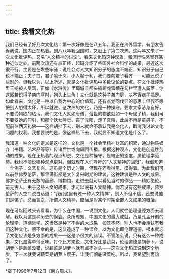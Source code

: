 ```yaml
---
---
---
```

title: 我看文化热
---

我们已经有了好几次文化热：第一次好像是在八五年，我正在海外留学，有朋友告诉我说，国内正在热着。到八八年我回国时，又赶上了第二次热。这两年又来了一次文化批评热，又名“人文精神的讨论”。看来文化热这种现象，和流行性感冒有某种近似之处。前两次热还有点正经，起码介绍了些国外社会科学的成果，最近这次很不行，主要是在发些牢骚：说社会对人文知识分子的态度不端正，知识分子自己也不端正；夫子曰，君子喻于义，小人喻于利，我们要向君子看齐——可能还说了些别的。但我以为，以上所述，就是文化批评热中多数议论的要点。在文化批评热里王朔被人臭骂，正如《水浒传》里郓城县都头插翅虎雷横在勾栏里遭人奚落：你这厮若识得子弟门庭时，狗头上生角！文化就是这种子弟门庭，决不容痞子插足。如此看来，文化是一种以自我为中心的价值观，还有点党同伐异的意思；但我不愿把别人想得太坏，所以就说，这次热的文化，乃是一种操守，要求大家洁身自好，不要受物欲的玷污。我们文化人就如唐僧，俗世的物欲就如一个母蝎子精，我们可不要受她的勾引，和那个妖女睡觉，丧了元阳，走了真精，此后不再是童男子，不配前往西天礼佛——这样胡扯下去，别人就会不承认我是文化人，取消我讨论文化问题的权利。我想要说的是，像这样热下去，我就要不知道文化是什么了。

我知道一种文化的定义是这样的：文化是一个社会里精神财富的积累，通过物质媒介（书籍、艺术品等等）传诸后世或向周围传播。根据这种观点，文化是创造性劳动的成果。现在正热着的观点却说，文化是种操守，是端正的态度，属伦理学范畴。我也不便说哪种观点更对。但就现在人们呼吁的“人文精神的回归”，我倒知道一个例子：文艺复兴。这虽是个历史时期，但现在还看得见、摸得着。为此我们可以前往佛罗伦萨，那里满街都是文艺复兴时期的建筑，这种建筑是种人文的成果。佛罗伦萨还有无数的画廊、博物馆，走进去就可以看见当时的作品——精妙绝伦，前无古人。由于这些人文的成果，才可以说有人文精神。倘若没有这些成果，佛罗伦萨的人空口说白话道：“我们这里有过一种人文精神”，别人不但不信，还要说他们是骗子。总而言之，所谓人文精神，应当是对某个时期全部人文成果的概括。

现在可以回过头去看看，为什么在中国，一说到文化，人们就往伦理道德方面去理解。我以为这是种历史的误会。众所周知，中国文化的最大成就，乃是孔孟开创的伦理学、道德哲学。这当然是种了不得的大成果，如其不然，别人也不会承认有我们这种文化。很不幸的是，这又造成了一种误会，以为文化即伦理道德，根本就忘了文化应该是多方面的成果——这是个很大的错误。不管怎么说，只有这么一种成果，文化显得单薄乏味。打个比方来说，文化好比是蔬菜，伦理道德是胡萝卜。说胡萝卜是蔬菜没错，说蔬菜是胡萝卜就有点不对头——这次文化热正说到这个地步，下一次就要说蔬菜是胡萝卜缨子，让我们彻底没菜吃。所以，我希望别再热了。

*载于1996年7月12日《南方周末》。
